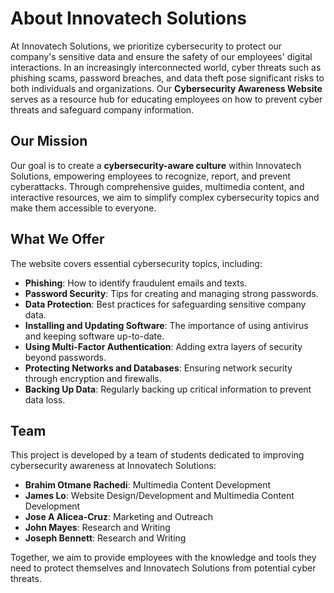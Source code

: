 # About Innovatech Solutions

At Innovatech Solutions, we prioritize cybersecurity to protect our company's sensitive data and ensure the safety of our employees' digital interactions. In an increasingly interconnected world, cyber threats such as phishing scams, password breaches, and data theft pose significant risks to both individuals and organizations. Our **Cybersecurity Awareness Website** serves as a resource hub for educating employees on how to prevent cyber threats and safeguard company information.

## Our Mission

Our goal is to create a **cybersecurity-aware culture** within Innovatech Solutions, empowering employees to recognize, report, and prevent cyberattacks. Through comprehensive guides, multimedia content, and interactive resources, we aim to simplify complex cybersecurity topics and make them accessible to everyone.

## What We Offer

The website covers essential cybersecurity topics, including:

- **Phishing**: How to identify fraudulent emails and texts.
- **Password Security**: Tips for creating and managing strong passwords.
- **Data Protection**: Best practices for safeguarding sensitive company data.
- **Installing and Updating Software**: The importance of using antivirus and keeping software up-to-date.
- **Using Multi-Factor Authentication**: Adding extra layers of security beyond passwords.
- **Protecting Networks and Databases**: Ensuring network security through encryption and firewalls.
- **Backing Up Data**: Regularly backing up critical information to prevent data loss.

## Team

This project is developed by a team of students dedicated to improving cybersecurity awareness at Innovatech Solutions:

- **Brahim Otmane Rachedi**: Multimedia Content Development
- **James Lo**: Website Design/Development and Multimedia Content Development
- **Jose A Alicea-Cruz**: Marketing and Outreach
- **John Mayes**: Research and Writing
- **Joseph Bennett**: Research and Writing

Together, we aim to provide employees with the knowledge and tools they need to protect themselves and Innovatech Solutions from potential cyber threats.

